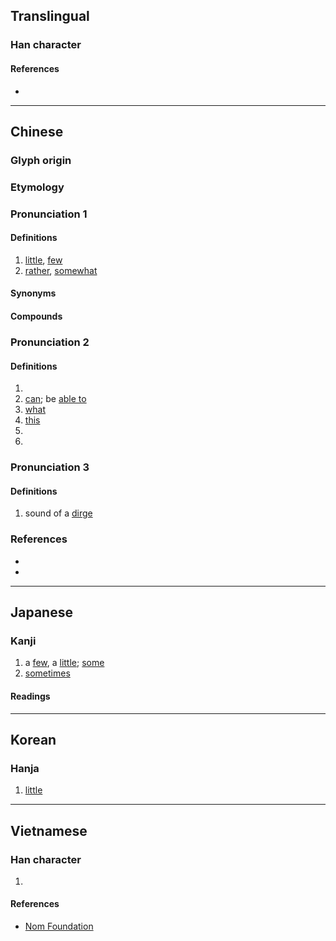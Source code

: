 {{character info/new}}
==Translingual==
{{stroke order|type=animate}}

===Han character===
{{Han char|rn=7|rad=二|as=06|sn=8|four=21101|canj=YPMM|ids=⿱此二}}

====References====
* {{Han ref|kx=0087.100|dkj=00268|dj=0183.160|hdz=21441.080|uh=4E9B|ud=20123|bh=A8C7|bd=43207}}

----

==Chinese==
{{zh-forms}}

===Glyph origin===
{{Han etym}}

===Etymology===
{{rfe|zh}}

===Pronunciation 1===
{{zh-pron
|m=xiē
|m-s=xi1
|c=se1
|mn=ml:sia/xm,zz:se
|mn_note=sia - literary; se - vernacular
|mc=1
|oc=2
|ma=zh-xiē.ogg
|cat=a,adv
}}

====Definitions====
{{zh-hanzi}}

# [[little]], [[few]]
# [[rather]], [[somewhat]]

====Synonyms====
{{zh-dial}}

====Compounds====
{{zh-der|一些|些些|些個|些兒|些小|些微|些許|些須|好些|有些|某些|楚些|爭些|的些|這些|那些|險些}}

===Pronunciation 2===
{{zh-pron
|m=suò
|dial=n
|mc=3+2
|oc=1+3
|cat=part,v,pron,n
}}

====Definitions====
{{zh-hanzi}}

# {{non-gloss definition|An exclamatory particle.}}
# [[can]]; be [[able to]]
# [[what]]
# [[this]]  <!-- 廣韻：些，可也。此也。辭也。何也。 Kō Kan-Wa Jiten translates 可 into べし. -->
# {{w|fu (poetry)}}
# {{zh-alt-form|呰}}

===Pronunciation 3===
{{zh-pron
|m=suō
|dial=n
|cat=n
}}

====Definitions====
{{zh-hanzi}}

# sound of a [[dirge]]<!-- 《集韵》桑何切，音娑。挽歌声。 -->

===References===
* {{R:twedu|A00056}}
* {{R:DKJ}}

{{zh-cat|Beginning}}

----

==Japanese==

===Kanji===
{{ja-kanji|grade=|rs=二06}}

# a [[few]], a [[little]]; [[some]]
# [[sometimes]]

====Readings====
{{ja-readings
|goon=さ
|kanon=しゃ
|kun=いささ-か
}}

----

==Korean==

===Hanja===
{{ko-hanja|hangeul=사|rv=sa|mr=sa}}

# [[little]]

----

==Vietnamese==

===Han character===
{{vi-hantu|[[ta]], [[tá]]|rs=二06}}

# {{han tu form of|ta|[[I]]; [[me]]; [[we]]; [[us]]}}

====References====
* [http://nomfoundation.org/common/nom_details.php?codepoint=4e9b Nom Foundation]
